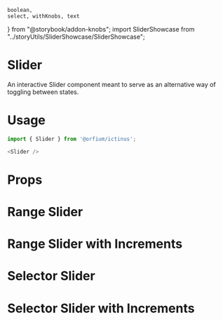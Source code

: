     boolean,
    select, withKnobs, text
} from "@storybook/addon-knobs"; import SliderShowcase from "../storyUtils/SliderShowcase/SliderShowcase";

<Meta title="Design System/Slider" component={Slider} />

# Slider

An interactive Slider component meant to serve as an alternative way of toggling between states.

# Usage

```js
import { Slider } from '@orfium/ictinus';

<Slider />
```

# Props

<Props of={Slider} />

# Range Slider

<Preview>
  <Story name="Range Slider" parameters={{ decorators: [withKnobs] }}>
      <SliderShowcase isSelector={false} disabled={boolean('disabled', false)}/>
  </Story>
</Preview>

# Range Slider with Increments

<Preview>
  <Story name="Range Slider with Increments" parameters={{ decorators: [withKnobs] }}>
        <SliderShowcase isSelector={false} disabled={boolean('disabled', false)} hasIncrements={true} />
  </Story>
</Preview>

# Selector Slider

<Preview>
  <Story name="Selector Slider" parameters={{ decorators: [withKnobs] }}>
        <SliderShowcase isSelector={true} disabled={boolean('disabled', false)}/>
  </Story>
</Preview>

# Selector Slider with Increments

<Preview>
    <Story name="Selector Slider with Increments" parameters={{ decorators: [withKnobs] }}>
        <SliderShowcase disabled={boolean('disabled', false)} isSelector={true} hasIncrements={true} />
    </Story>
</Preview>

